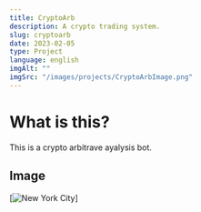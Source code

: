 ```yaml
---
title: CryptoArb
description: A crypto trading system.
slug: cryptoarb
date: 2023-02-05
type: Project
language: english
imgAlt: ""
imgSrc: "/images/projects/CryptoArbImage.png"
---
```


# What is this?

This is a crypto arbitrave ayalysis bot.

## Image

[![New York City](../public/images/projects/MetaMask.png)]
